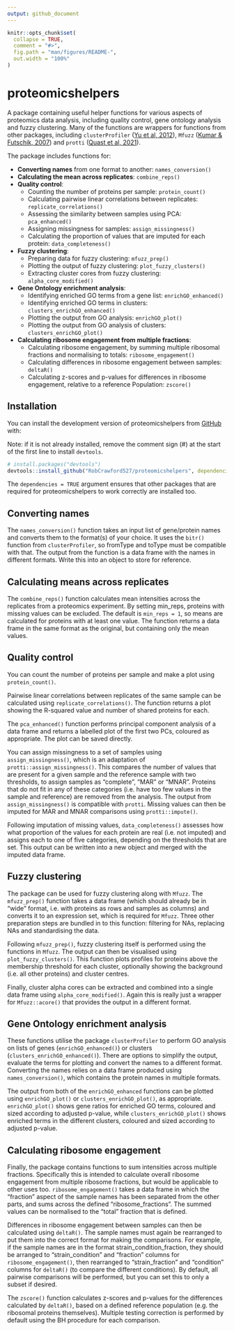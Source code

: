 ```yaml
---
output: github_document
---
```


<!-- README.md is generated from README.Rmd. Please edit that file -->

```r
knitr::opts_chunk$set(
  collapse = TRUE,
  comment = "#>",
  fig.path = "man/figures/README-",
  out.width = "100%"
)
```

# proteomicshelpers

<!-- badges: start -->
<!-- badges: end -->

A package containing useful helper functions for various aspects of proteomics data analysis, including quality control, gene ontology analysis and fuzzy clustering. Many of the functions are wrappers for functions from other packages, including `clusterProfiler` ([Yu et al, 2012](https://doi.org/10.1089/omi.2011.0118)), `Mfuzz` ([Kumar & Futschik, 2007](https://doi.org/10.6026%2F97320630002005)) and `protti` ([Quast et al, 2021](https://doi.org/10.1093/bioadv/vbab041)).

The package includes functions for:

* **Converting names** from one format to another: `names_conversion()`
* **Calculating the mean across replicates**: `combine_reps()`
* **Quality control**:
  + Counting the number of proteins per sample: `protein_count()`
  + Calculating pairwise linear correlations between replicates: `replicate_correlations()`
  + Assessing the similarity between samples using PCA: `pca_enhanced()`
  + Assigning missingness for samples: `assign_missingness()`
  + Calculating the proportion of values that are imputed for each protein: `data_completeness()`
* **Fuzzy clustering**:
  + Preparing data for fuzzy clustering: `mfuzz_prep()`
  + Plotting the output of fuzzy clustering: `plot_fuzzy_clusters()`
  + Extracting cluster cores from fuzzy clustering: `alpha_core_modified()`
* **Gene Ontology enrichment analysis**:
  + Identifying enriched GO terms from a gene list: `enrichGO_enhanced()`
  + Identifying enriched GO terms in clusters: `clusters_enrichGO_enhanced()`
  + Plotting the output from GO analysis: `enrichGO_plot()`
  + Plotting the output from GO analysis of clusters: `clusters_enrichGO_plot()`
* **Calculating ribosome engagement from multiple fractions**:
  + Calculating ribosome engagement, by summing multiple ribosomal fractions and normalising to totals: `ribosome_engagement()`
  + Calculating differences in ribosome engagement between samples: `deltaR()`
  + Calculating z-scores and p-values for differences in ribosome engagement, relative to a reference Population: `zscore()`

## Installation

You can install the development version of proteomicshelpers from [GitHub](https://github.com/) with:

Note: if it is not already installed, remove the comment sign (#) at the start of the first line to install `devtools`.

``` r
# install.packages("devtools")
devtools::install_github("RobCrawford527/proteomicshelpers", dependencies = TRUE)
```

The `dependencies = TRUE` argument ensures that other packages that are required for proteomicshelpers to work correctly are installed too.

## Converting names

The `names_conversion()` function takes an input list of gene/protein names and converts them to the format(s) of your choice. It uses the `bitr()` function from `clusterProfiler`, so fromType and toType must be compatible with that. The output from the function is a data frame with the names in different formats. Write this into an object to store for reference.

## Calculating means across replicates

The `combine_reps()` function calculates mean intensities across the replicates from a proteomics experiment. By setting min_reps, proteins with missing values can be excluded. The default is `min_reps = 1`, so means are calculated for proteins with at least one value. The function returns a data frame in the same format as the original, but containing only the mean values.

## Quality control

You can count the number of proteins per sample and make a plot using `protein_count()`.

Pairwise linear correlations between replicates of the same sample can be calculated using `replicate_correlations()`. The function returns a plot showing the R-squared value and number of shared proteins for each.

The `pca_enhanced()` function performs principal component analysis of a data frame and returns a labelled plot of the first two PCs, coloured as appropriate. The plot can be saved directly.

You can assign missingness to a set of samples using `assign_missingness()`, which is an adaptation of `protti::assign_missingness()`. This compares the number of values that are present for a given sample and the reference sample with two thresholds, to assign samples as "complete", "MAR" or "MNAR". Proteins that do not fit in any of these categories (i.e. have too few values in the sample and reference) are removed from the analysis. The output from `assign_missingness()` is compatible with `protti`. Missing values can then be imputed for MAR and MNAR comparisons using `protti::impute()`.

Following imputation of missing values, `data_completeness()` assesses how what proportion of the values for each protein are real (i.e. not imputed) and assigns each to one of five categories, depending on the thresholds that are set. This output can be written into a new object and merged with the imputed data frame.

## Fuzzy clustering

The package can be used for fuzzy clustering along with `Mfuzz`. The `mfuzz_prep()` function takes a data frame (which should already be in "wide" format, i.e. with proteins as rows and samples as columns) and converts it to an expression set, which is required for `Mfuzz`. Three other preparation steps are bundled in to this function: filtering for NAs, replacing NAs and standardising the data.

Following `mfuzz_prep()`, fuzzy clustering itself is performed using the functions in `Mfuzz`. The output can then be visualised using `plot_fuzzy_clusters()`. This function plots profiles for proteins above the membership threshold for each cluster, optionally showing the background (i.e. all other proteins) and cluster centres.

Finally, cluster alpha cores can be extracted and combined into a single data frame using `alpha_core_modified()`. Again this is really just a wrapper for `Mfuzz::acore()` that provides the output in a different format.

## Gene Ontology enrichment analysis

These functions utilise the package `clusterProfiler` to perform GO analysis on lists of genes (`enrichGO_enhanced()`) or clusters (`clusters_enrichGO_enhanced()`). There are options to simplify the output, evaluate the terms for plotting and convert the names to a different format. Converting the names relies on a data frame produced using `names_conversion()`, which contains the protein names in multiple formats.

The output from both of the `enrichGO_enhanced` functions can be plotted using `enrichGO_plot()` or `clusters_enrichGO_plot()`, as appropriate. `enrichGO_plot()` shows gene ratios for enriched GO terms, coloured and sized according to adjusted p-value, while `clusters_enrichGO_plot()` shows enriched terms in the different clusters, coloured and sized according to adjusted p-value.

## Calculating ribosome engagement

Finally, the package contains functions to sum intensities across multiple fractions. Specifically this is intended to calculate overall ribosome engagement from multiple ribosome fractions, but would be applicable to other uses too. `ribosome_engagement()` takes a data frame in which the "fraction" aspect of the sample names has been separated from the other parts, and sums across the defined "ribosome_fractions". The summed values can be normalised to the "total" fraction that is defined.

Differences in ribosome engagement between samples can then be calculated using `deltaR()`. The sample names must again be rearranged to put them into the correct format for making the comparisons. For example, if the sample names are in the format strain_condition_fraction, they should be arranged to "strain_condition" and "fraction" columns for `ribosome_engagement()`, then rearranged to "strain_fraction" and "condition" columns for `deltaR()` (to compare the different conditions). By default, all pairwise comparisons will be performed, but you can set this to only a subset if desired.

The `zscore()` function calculates z-scores and p-values for the differences calculated by `deltaR()`, based on a defined reference population (e.g. the ribosomal proteins themselves). Multiple testing correction is performed by default using the BH procedure for each comparison.
